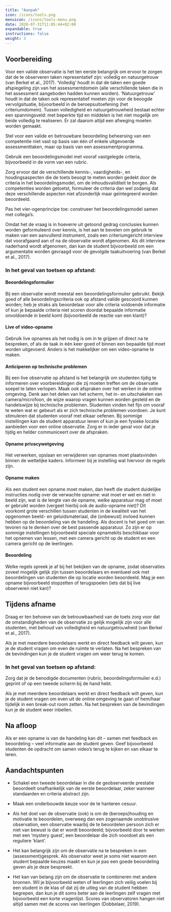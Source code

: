 ```yaml
---
title: "Aanpak"
icon: /icons/tools.png
menuicon: /icons/tools-menu.png
date: 2020-07-31T11:05:44+02:00
expandable: true
instructions: false
weight: 3
---
```


## Voorbereiding

Voor een valide observatie is het ten eerste belangrijk om ervoor te zorgen dat de te observeren taken representatief zijn: volledig en natuurgetrouw (van Berkel et al., 2017). ‘Volledig’ houdt in dat de taken een goede afspiegeling zijn van het assessmentdomein (alle verschillende taken die in het assessment aangeboden hadden kunnen worden). ‘Natuurgetrouw’ houdt in dat de taken ook representatief moeten zijn voor de beoogde vervolgsituatie, bijvoorbeeld in de beroepsuitoefening (het criteriumdomein). Tussen volledigheid en natuurgetrouwheid bestaat echter een spanningsveld: met beperkte tijd en middelen is het niet mogelijk om beide volledig te realiseren. Er zal daarom altijd een afweging moeten worden gemaakt.  

Stel voor een valide en betrouwbare beoordeling beheersing van een competentie niet vast op basis van één of enkele uitgevoerde assessmenttaken, maar op basis van een assessmentprogramma.  

Gebruik een beoordelingsmodel met vooraf vastgelegde criteria, bijvoorbeeld in de vorm van een rubric.  

Zorg ervoor dat de verschillende kennis-, vaardigheids-, en houdingsaspecten die de toets beoogt te meten worden gedekt door de criteria in het beoordelingsmodel, om de inhoudsvaliditeit te borgen. Als competenties worden getoetst, formuleer de criteria dan wel zodanig dat deze verschillende aspecten niet afzonderlijk maar geïntegreerd worden beoordeeld.  

Pas het vier-ogenprincipe toe: construeer het beoordelingsmodel samen met collega’s.  

Omdat het de vraag is in hoeverre uit getoond gedrag conclusies kunnen worden geformuleerd over kennis, is het aan te bevelen om gebruik te maken van een aanvullend instrument, zoals een criteriumgericht interview dat voorafgaand aan of na de observatie wordt afgenomen. Als dit interview naderhand wordt afgenomen, dan kan de student bijvoorbeeld om een argumentatie worden gevraagd voor de gevolgde taakuitvoering (van Berkel et al., 2017).  


### In het geval van toetsen op afstand:

#### Beoordelingsformulier

Bij een observatie wordt meestal een beoordelingsformulier gebruikt. Bekijk goed of alle beoordelingscriteria ook op afstand valide gescoord kunnen worden; heb je straks als beoordelaar voor alle criteria voldoende informatie of kun je bepaalde criteria niet scoren doordat bepaalde informatie onvoldoende in beeld komt (bijvoorbeeld de reactie van een klant)?

#### Live of video-opname

Gebruik live opnames als het nodig is om in te grijpen of direct na te bespreken, of als de taak in één keer goed of binnen een bepaalde tijd moet worden uitgevoerd. Anders is het makkelijker om een video-opname te maken.

#### Anticiperen op technische problemen

Bij een live observatie op afstand is het belangrijk om studenten tijdig te informeren over voorbereidingen die zij moeten treffen om de observatie soepel te laten verlopen. Maak ook afspraken over het werken in de online omgeving. Denk aan het delen van het scherm, het in- en uitschakelen van camera/microfoon, de wijze waarop vragen kunnen worden gesteld en de handelswijze bij technische problemen. Studenten vinden het fijn om vooraf te weten wat er gebeurt als er zich technische problemen voordoen. Je kunt stimuleren dat studenten vooraf met elkaar oefenen. Bij sommige instellingen kan de student apparatuur lenen of kun je een fysieke locatie aanbieden voor een online observatie. Zorg er in ieder geval voor dat je tijdig en helder communiceert over de afspraken.

#### Opname privacywetgeving

Het verwerken, opslaan en verwijderen van opnames moet plaatsvinden binnen de wettelijke kaders. Informeer bij je instelling wat hiervoor de regels zijn.

#### Opname maken

Als een student een opname moet maken, dan heeft die student duidelijke instructies nodig over de verwachte opname: wat moet er wel en niet in beeld zijn, wat is de lengte van de opname, welke apparatuur mag of moet er gebruikt worden (vergeet hierbij ook de audio-opname niet)? Dit voorkomt grote verschillen tussen studenten in de kwaliteit van het opgenomen beeld- en geluidsmateriaal, die (onbewust) invloed kunnen hebben op de beoordeling van de handeling. Als docent is het goed om van tevoren na te denken over de best passende apparatuur. Zo zijn er op sommige instellingen bijvoorbeeld speciale opnamekits beschikbaar voor het opnemen van lessen, met een camera gericht op de student en een camera gericht op de leerlingen.

#### Beoordeling

Welke regels spreek je af bij het bekijken van de opname, zodat observaties zoveel mogelijk gelijk zijn tussen beoordelaars en eventueel ook met beoordelingen van studenten die op locatie worden beoordeeld. Mag je een opname bijvoorbeeld stopzetten of terugspoelen (iets dat bij live observeren niet kan)?

## Tijdens afname

Draag er ten behoeve van de betrouwbaarheid van de toets zorg voor dat de omstandigheden van de observatie zo gelijk mogelijk zijn voor alle studenten, met behoud van volledigheid en natuurgetrouwheid (van Berkel et al., 2017).

Als je met meerdere beoordelaars werkt en direct feedback wilt geven, kun je de student vragen om even de ruimte te verlaten. Na het bespreken van de bevindingen kun je de student vragen om weer terug te komen.

### In het geval van toetsen op afstand:

Zorg dat je de benodigde documenten (rubric, beoordelingsformulier e.d.) geprint of op een tweede scherm bij de hand hebt.

Als je met meerdere beoordelaars werkt en direct feedback wilt geven, kun je de student vragen om even uit de online omgeving te gaan of hem/haar tijdelijk in een break-out room zetten. Na het bespreken van de bevindingen kun je de student weer inbellen.  

## Na afloop  

Als er een opname is van de handeling kan dit – samen met feedback en beoordeling – veel informatie aan de student geven. Geef bijvoorbeeld studenten de opdracht om samen video’s terug te kijken en van elkaar te leren.  

## Aandachtspunten 

*	Schakel een tweede beoordelaar in die de geobserveerde prestatie beoordeelt onafhankelijk van de eerste beoordelaar, zeker wanneer standaarden en criteria abstract zijn.

*	Maak een onderbouwde keuze voor de te hanteren cesuur.

*	Als het doel van de observatie (ook) is om de (beroeps)houding en motivatie te beoordelen, overweeg dan een zogenaamde unobtrusive observation, een observatie waarbij de te beoordelen persoon zich er niet van bewust is dat er wordt beoordeeld; bijvoorbeeld door te werken met een ‘mystery guest’, een beoordelaar die zich voordoet als een reguliere ‘klant’.

* Het kan belangrijk zijn om de observatie na te bespreken in een (assessment)gesprek. Als observator weet je soms niet waarom een student bepaalde keuzes maakt en kun je pas een goede beoordeling geven als je deze bespreekt. 

*	Het kan van belang zijn om de observatie te combineren met andere bronnen. Wil je bijvoorbeeld weten of leerlingen zich veilig voelen bij een student in de klas of dat zij de uitleg van de student hebben begrepen, dan kun je dit soms beter aan de leerlingen zelf vragen met bijvoorbeeld een korte vragenlijst. Scores van observatoren hangen niet altijd samen met de scores van leerlingen (Dobbelaer, 2019).